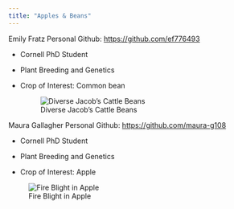 ```yaml
---
title: "Apples & Beans"
---
```


Emily Fratz Personal Github: <https://github.com/ef776493>

-   Cornell PhD Student

-   Plant Breeding and Genetics

-   Crop of Interest: Common bean

    ![Diverse Jacob's Cattle Beans](https://external-content.duckduckgo.com/iu/?u=https%3A%2F%2Ftse1.mm.bing.net%2Fth%2Fid%2FOIP.iZ0ny43PWmM46v5DDR05TgHaHa%3Fpid%3DApi&f=1&ipt=749b6afe07531c767d26e21fcb51714328d62fc82de68f391249bf45f2adecbd&ipo=images)

Maura Gallagher Personal Github: <https://github.com/maura-g108>

-   Cornell PhD Student

-   Plant Breeding and Genetics

-   Crop of Interest: Apple

![Fire Blight in Apple](https://external-content.duckduckgo.com/iu/?u=https%3A%2F%2Ftse3.mm.bing.net%2Fth%2Fid%2FOIP.aHUYDO5BmdmzQ5WWoGsanAHaE8%3Fpid%3DApi&f=1&ipt=4b6a64ce27d33c2e0bc32d017470406035507f35c1513b615a075156bf870008&ipo=images)
